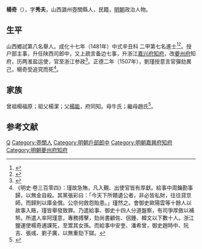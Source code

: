 {{Otheruses|other=名为杨奇的其他人物|楊琦}}
{{Otheruses|other=名为杨秀夫的其他人物|杨秀夫}}
{{明清人物信息框
| 姓名 = 楊奇
| 原名 =
| 圖片名稱= 
| 圖片大小 =
| 圖片說明 = 
| 最高職務 =浙江参政
| 國家 = 大明 
| 爵位 =
| 籍貫 = 山西潞州壺關縣
| 族裔 = 
| 字號 = 
| 諡號 =
| 出生日期 = 生年不詳
| 出生地點 = <!---山西潞州壺關縣--->
| 逝世日期 = 正德二年（1507年）
| 逝世地點 =
| 墓葬 =
| 配偶 = 
| 親屬 = 
| 出身 =
* 成化十七年辛丑科進士出身
| 經歷 =
| 著作 =  
}}

'''楊奇'''（{{bd|？||1507年|catIdx=}}），字'''秀夫'''，山西潞州壺關縣人，民籍，[[明朝|明朝]]政治人物。

== 生平 ==
山西鄉試第八名舉人。成化十七年（1481年）中式辛丑科<!---會試第二百八十五名--->二甲第七名進士<ref>{{Cite book|title=《[[皇明贡举考|皇明贡举考]]》卷五|last=（明）[[张朝瑞|张朝瑞]]|first=|publisher=《续修四库全书》史部第828册|year=|isbn=|location=|pages=}}</ref><ref>{{Cite book|title=贡举志五种 上|last=鲁小俊，江俊伟著|first=|publisher=武汉：武汉大学出版社|year=2009|isbn=978-7-307-07043-1|location=|pages=254-256}}</ref>。授户部主事，升任陕西司郎中，又上疏言备边七事，升浙江[[嘉兴府|嘉兴府]][[知府|知府]]，改[[夔州府|夔州府]]知府，历两淮盐运使，官至浙江参政<ref>{{cite news|author=长治市地方志办公室|title=壶关县进士名录|url=http://www.dfz.changzhi.gov.cn/960rn.jsp?urltype=news.NewsContentUrl&wbnewsid=232184&wbtreeid=21514|accessdate=2013-08-14|newspaper=长治市地方志办公室|deadurl=yes|archiveurl=https://web.archive.org/web/20130818220212/http://www.dfz.changzhi.gov.cn/960rn.jsp?urltype=news.NewsContentUrl&wbnewsid=232184&wbtreeid=21514|archivedate=2013年8月18日|df=}}</ref>。正德二年（1507年），劉瑾授意言官彈劾異己，楊奇受追究而死<ref>《明史·卷三百零四》：瑾故急賄，凡入覲、出使官皆有厚獻。給事中周鑰勘事歸，以無金自殺。其黨張彩曰：「今天下所饋遺公者，非必皆私財，往往貸京師，而歸則以庫金償。公奈何斂怨貽患。」瑾然之。會御史歐陽雲等十餘人以故事入賂，瑾皆舉發致罪。乃遣給事、御史十四人分道盤察，有司爭厚斂以補帑。所遣人率阿瑾意，專務搏擊，劾尚書顧佐、侶鍾、韓文以下數十人。浙江鹽運使楊奇逋課死，至鬻其女孫。而給事中安奎、潘希曾，御史趙時中、阮吉、張彧、劉子厲，以無重劾下獄。</ref>。

== 家族 ==
曾祖楊福原；祖父楊潔；父[[楊能|楊能]]，府同知。母牛氏；繼母趙氏<ref>{{Cite book|title=天一阁藏明代科举录选刊 登科录 点校本|last=龚延明主编|first=|publisher=宁波出版社|year=2016|isbn=978-7-5526-2320-8|location=宁波|pages=|quote=《天一閣藏明代科舉錄選刊.登科錄》之《成化十七年進士登科錄》}}</ref>。

==参考文献==
{{reflist}}

{{成化十七年辛丑科殿試金榜}}

{{Authority control}}

{{DEFAULTSORT:Y}}
[[Category:杨姓|Q]]
[[Category:壺關人|Category:壺關人]]
[[Category:明朝戶部郎中|Category:明朝戶部郎中]]
[[Category:明朝嘉興府知府|Category:明朝嘉興府知府]]
[[Category:明朝夔州府知府|Category:明朝夔州府知府]]
